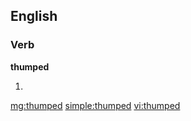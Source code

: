 ==English==

===Verb===
'''thumped'''

# {{past of|thump}}

[[mg:thumped]]
[[simple:thumped]]
[[vi:thumped]]